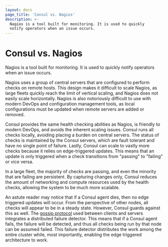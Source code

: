 ```yaml
---
layout: docs
page_title: 'Consul vs. Nagios'
description: >-
  Nagios is a tool built for monitoring. It is used to quickly
  notify operators when an issue occurs.
---
```


# Consul vs. Nagios

Nagios is a tool built for monitoring. It is used to quickly notify
operators when an issue occurs.

Nagios uses a group of central servers that are configured to perform
checks on remote hosts. This design makes it difficult to scale Nagios,
as large fleets quickly reach the limit of vertical scaling, and Nagios
does not easily scale horizontally. Nagios is also notoriously
difficult to use with modern DevOps and configuration management tools,
as local configurations must be updated when remote servers are added
or removed.

Consul provides the same health checking abilities as Nagios,
is friendly to modern DevOps, and avoids the inherent scaling issues.
Consul runs all checks locally, avoiding placing a burden on central servers. 
The status of checks is maintained by the Consul servers, which are fault
tolerant and have no single point of failure. Lastly, Consul can scale to 
vastly more checks because it relies on edge-triggered updates. This means 
that an update is only triggered when a check transitions from "passing"
to "failing" or vice versa.

In a large fleet, the majority of checks are passing, and even the minority
that are failing are persistent. By capturing changes only, Consul reduces
the amount of networking and compute resources used by the health checks,
allowing the system to be much more scalable.

An astute reader may notice that if a Consul agent dies, then no edge triggered
updates will occur. From the perspective of other nodes, all checks will appear
to be in a steady state. However, Consul guards against this as well. The
[gossip protocol](/docs/architecture/gossip) used between clients and servers
integrates a distributed failure detector. This means that if a Consul agent fails,
the failure will be detected, and thus all checks being run by that node can be
assumed failed. This failure detector distributes the work among the entire cluster
while, most importantly, enabling the edge triggered architecture to work.
